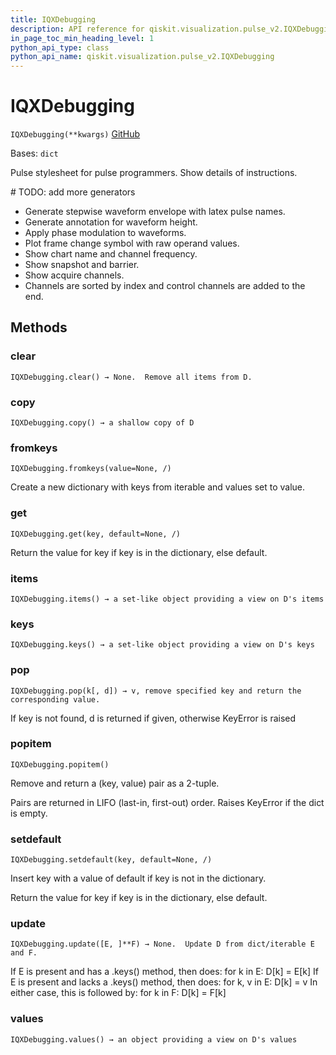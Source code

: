 ```yaml
---
title: IQXDebugging
description: API reference for qiskit.visualization.pulse_v2.IQXDebugging
in_page_toc_min_heading_level: 1
python_api_type: class
python_api_name: qiskit.visualization.pulse_v2.IQXDebugging
---
```


# IQXDebugging

<span id="qiskit.visualization.pulse_v2.IQXDebugging" />

`IQXDebugging(**kwargs)` [GitHub](https://github.com/qiskit/qiskit/tree/stable/0.22/qiskit/visualization/pulse_v2/stylesheet.py "view source code")

Bases: `dict`

Pulse stylesheet for pulse programmers. Show details of instructions.

\# TODO: add more generators

*   Generate stepwise waveform envelope with latex pulse names.
*   Generate annotation for waveform height.
*   Apply phase modulation to waveforms.
*   Plot frame change symbol with raw operand values.
*   Show chart name and channel frequency.
*   Show snapshot and barrier.
*   Show acquire channels.
*   Channels are sorted by index and control channels are added to the end.

## Methods

### clear

<span id="qiskit.visualization.pulse_v2.IQXDebugging.clear" />

`IQXDebugging.clear() → None.  Remove all items from D.`

### copy

<span id="qiskit.visualization.pulse_v2.IQXDebugging.copy" />

`IQXDebugging.copy() → a shallow copy of D`

### fromkeys

<span id="qiskit.visualization.pulse_v2.IQXDebugging.fromkeys" />

`IQXDebugging.fromkeys(value=None, /)`

Create a new dictionary with keys from iterable and values set to value.

### get

<span id="qiskit.visualization.pulse_v2.IQXDebugging.get" />

`IQXDebugging.get(key, default=None, /)`

Return the value for key if key is in the dictionary, else default.

### items

<span id="qiskit.visualization.pulse_v2.IQXDebugging.items" />

`IQXDebugging.items() → a set-like object providing a view on D's items`

### keys

<span id="qiskit.visualization.pulse_v2.IQXDebugging.keys" />

`IQXDebugging.keys() → a set-like object providing a view on D's keys`

### pop

<span id="qiskit.visualization.pulse_v2.IQXDebugging.pop" />

`IQXDebugging.pop(k[, d]) → v, remove specified key and return the corresponding value.`

If key is not found, d is returned if given, otherwise KeyError is raised

### popitem

<span id="qiskit.visualization.pulse_v2.IQXDebugging.popitem" />

`IQXDebugging.popitem()`

Remove and return a (key, value) pair as a 2-tuple.

Pairs are returned in LIFO (last-in, first-out) order. Raises KeyError if the dict is empty.

### setdefault

<span id="qiskit.visualization.pulse_v2.IQXDebugging.setdefault" />

`IQXDebugging.setdefault(key, default=None, /)`

Insert key with a value of default if key is not in the dictionary.

Return the value for key if key is in the dictionary, else default.

### update

<span id="qiskit.visualization.pulse_v2.IQXDebugging.update" />

`IQXDebugging.update([E, ]**F) → None.  Update D from dict/iterable E and F.`

If E is present and has a .keys() method, then does: for k in E: D\[k] = E\[k] If E is present and lacks a .keys() method, then does: for k, v in E: D\[k] = v In either case, this is followed by: for k in F: D\[k] = F\[k]

### values

<span id="qiskit.visualization.pulse_v2.IQXDebugging.values" />

`IQXDebugging.values() → an object providing a view on D's values`

